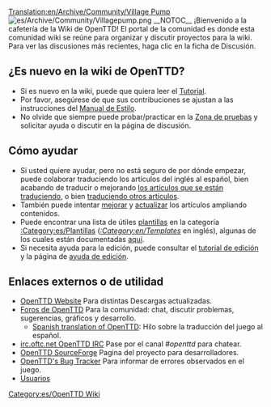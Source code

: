 [[Translation:en/Archive/Community/Village Pump]]
[[File:es/Archive/Community/Villagepump.png|right]]
__NOTOC__
¡Bienvenido a la cafetería de la Wiki de OpenTTD! El portal de la comunidad es donde esta comunidad wiki se reúne para organizar y discutir proyectos para la wiki. Para ver las discusiones más recientes, haga clic en la ficha de Discusión.

==¿Es nuevo en la wiki de OpenTTD? ==
* Si es nuevo en la wiki, puede que quiera leer el [[es/Tutorial|Tutorial]].
* Por favor, asegúrese de que sus contribuciones se ajustan a las instrucciones del [[es/Wiki/Manual de Estilo|Manual de Estilo]].
* No olvide que siempre puede probar/practicar en la [[es/Zona de pruebas|Zona de pruebas]] y solicitar ayuda o discutir en la página de discusión.

==Cómo ayudar==
* Si usted quiere ayudar, pero no está seguro de por dónde empezar, puede colaborar traduciendo los artículos del inglés al español, bien acabando de traducir o mejorando [[:Category:es/Artículos que se están traduciendo al español|los artículos que se están traduciendo]], o bien [[es/Traducir artículos al español|traduciendo otros artículos]].
* También puede intentar [[:Category:es/Artículos que necesitan ampliarse|mejorar]] y [[:Category:es/Artículos que se están actualizando en español|actualizar]] los artículos ampliando contenidos.
* Puede encontrar una lista de útiles [https://www.wikipedia.org/wiki/es:ayuda:plantillas plantillas] en la categoría [[:Category:es/Plantillas]] (''[[:Category:en/Templates]]'' en inglés), algunas de los cuales están documentadas [[es/Wiki/Plantillas|aquí]].
* Si necesita ayuda para la edición, puede consultar el [[es/Tutorial|tutorial de edición]] y la página de [[es/Ayuda de edición|ayuda de edición]].

==Enlaces externos o de utilidad==
* [http://www.openttd.org/ OpenTTD Website] Para distintas Descargas actualizadas.
* [http://forum.openttd.org Foros de OpenTTD] Para la comunidad: chat, discutir problemas, sugerencias, gráficos y desarrollo.
**[http://www.tt-forums.net/viewtopic.php?p=850369#p850369 Spanish translation of OpenTTD]: Hilo sobre la traducción del juego al español.
* [irc://irc.oftc.net/openttd irc.oftc.net OpenTTD IRC] Pase por el canal ''#openttd'' para chatear.
* [http://sourceforge.net/projects/openttd/ OpenTTD SourceForge] Pagina del proyecto para desarrolladores.
* [http://bugs.openttd.org/ OpenTTD's Bug Tracker] Para informar de errores observados en el juego.
* [[:Category:en/Users|Usuarios]]

[[Category:es/OpenTTD Wiki]]